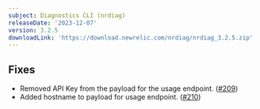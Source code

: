 ```yaml
---
subject: Diagnostics CLI (nrdiag)
releaseDate: '2023-12-07'
version: 3.2.5
downloadLink: 'https://download.newrelic.com/nrdiag/nrdiag_3.2.5.zip'
---
```


## Fixes
- Removed API Key from the payload for the usage endpoint. ([#209](https://github.com/newrelic/newrelic-diagnostics-cli/pull/209))
- Added hostname to payload for usage endpoint. ([#210](https://github.com/newrelic/newrelic-diagnostics-cli/pull/210))

